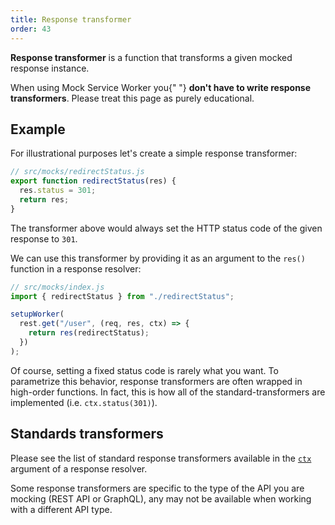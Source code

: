 ```yaml
---
title: Response transformer
order: 43
---
```


**Response transformer** is a function that transforms a given mocked response instance.

<Hint mode="warning">
  When using Mock Service Worker you{" "}
  <strong>don't have to write response transformers</strong>. Please treat this
  page as purely educational.
</Hint>

## Example

For illustrational purposes let's create a simple response transformer:

```js showLineNumbers
// src/mocks/redirectStatus.js
export function redirectStatus(res) {
  res.status = 301;
  return res;
}
```

The transformer above would always set the HTTP status code of the given response to `301`.

We can use this transformer by providing it as an argument to the `res()` function in a response resolver:

```js showLineNumbers focusedLines=6
// src/mocks/index.js
import { redirectStatus } from "./redirectStatus";

setupWorker(
  rest.get("/user", (req, res, ctx) => {
    return res(redirectStatus);
  })
);
```

Of course, setting a fixed status code is rarely what you want. To parametrize this behavior, response transformers are often wrapped in high-order functions. In fact, this is how all of the standard-transformers are implemented (i.e. `ctx.status(301)`).

## Standards transformers

Please see the list of standard response transformers available in the [`ctx`](/docs/api/context) argument of a response resolver.

<Hint mode="varning">
  Some response transformers are specific to the type of the API you are mocking
  (REST API or GraphQL), any may not be available when working with a different
  API type.
</Hint>

